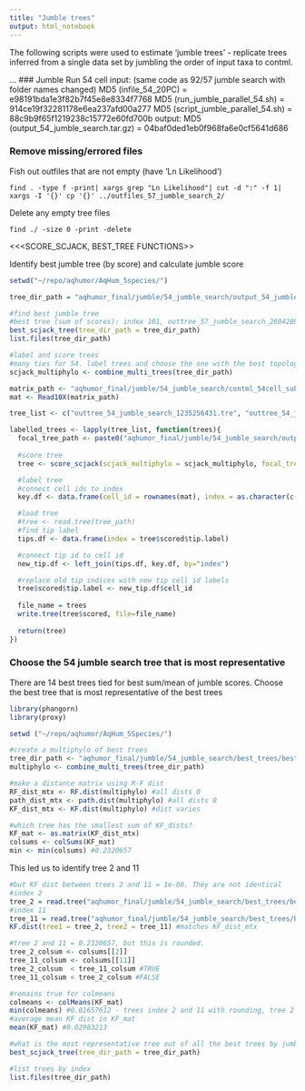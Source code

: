 ```yaml
---
title: "Jumble trees"
output: html_notebook
---
```


The following scripts were used to estimate 'jumble trees' - replicate trees inferred from a single data set by jumbling the order of input taxa to contml.

...
### Jumble Run
54 cell
input: (same code as 92/57 jumble search with folder names changed)
MD5 (infile_54_20PC) = e98191bda1e3f82b7f45e8e8334f7768
MD5 (run_jumble_parallel_54.sh) = 914ce19f32281178e6ea237afd00a277
MD5 (script_jumble_parallel_54.sh) = 88c9b9f65f1219238c15772e60fd700b
output:
MD5 (output_54_jumble_search.tar.gz) = 04baf0ded1eb0f968fa6e0cf5641d686

### Remove missing/errored files
Fish out outfiles that are not empty (have 'Ln Likelihood')
```
find . -type f -print| xargs grep "Ln Likelihood"| cut -d ":" -f 1| xargs -I '{}' cp '{}' ../outfiles_57_jumble_search_2/
```
Delete any empty tree files
```
find ./ -size 0 -print -delete
```

<<<SCORE_SCJACK, BEST_TREE FUNCTIONS>>


Identify best jumble tree (by score) and calculate jumble score
```r

setwd("~/repo/aqhumor/AqHum_5species/")

tree_dir_path = "aqhumor_final/jumble/54_jumble_search/output_54_jumble_search_processed/outtrees_54_jumble_search_processed/"

#find best jumble tree
#best tree (sum of scores): index 101, outtree_57_jumble_search_2604209449.tre
best_scjack_tree(tree_dir_path = tree_dir_path)
list.files(tree_dir_path)

#label and score trees
#many ties for 54. label trees and choose the one with the best topology 
scjack_multiphylo <- combine_multi_trees(tree_dir_path)

matrix_path <- "aqhumor_final/jumble/54_jumble_search/contml_54cell_subset_pca_var_norm_20PC_mtx/"
mat <- Read10X(matrix_path)

tree_list <- c("outtree_54_jumble_search_1235256431.tre", "outtree_54_jumble_search_1249177875.tre", "outtree_54_jumble_search_1790537341.tre","outtree_54_jumble_search_2214045959.tre", "outtree_54_jumble_search_2481088323.tre","outtree_54_jumble_search_2642665967.tre","outtree_54_jumble_search_2892552345.tre","outtree_54_jumble_search_3280076499.tre",  "outtree_54_jumble_search_3567552921.tre", "outtree_54_jumble_search_542946467.tre", "outtree_54_jumble_search_545341417.tre","outtree_54_jumble_search_61674183.tre", "outtree_54_jumble_search_683352147.tre", "outtree_54_jumble_search_909119069.tre") %>% as.list()

labelled_trees <- lapply(tree_list, function(trees){
  focal_tree_path <- paste0("aqhumor_final/jumble/54_jumble_search/output_54_jumble_search_processed/outtrees_54_jumble_search_processed/", trees)
  
  #score tree
  tree <- score_scjack(scjack_multiphylo = scjack_multiphylo, focal_tree_path = focal_tree_path, print=TRUE)

  #label tree
  #connect cell ids to index 
  key.df <- data.frame(cell_id = rownames(mat), index = as.character(c(1:nrow(mat))))

  #load tree
  #tree <- read.tree(tree_path)
  #find tip label
  tips.df <- data.frame(index = tree$scored$tip.label)

  #connect tip id to cell id
  new_tip.df <- left_join(tips.df, key.df, by="index")

  #replace old tip indices with new tip cell id labels
  tree$scored$tip.label <- new_tip.df$cell_id
  
  file_name = trees
  write.tree(tree$scored, file=file_name)
  
  return(tree)
})

```


### Choose the 54 jumble search tree that is most representative
There are 14 best trees tied for best sum/mean of jumble scores. Choose the best tree that is most representative of the best trees

```r
library(phangorn)
library(proxy)

setwd ("~/repo/aqhumor/AqHum_5Species/")

#create a multiphylo of best trees
tree_dir_path <- "aqhumor_final/jumble/54_jumble_search/best_trees/best_trees_dir/"
multiphylo <- combine_multi_trees(tree_dir_path)

#make a distance matrix using R-F dist
RF_dist_mtx <- RF.dist(multiphylo) #all dists 0
path_dist_mtx <- path.dist(multiphylo) #all dists 0
KF_dist_mtx <- KF.dist(multiphylo) #dist varies

#which tree has the smallest sum of KF_dists?
KF_mat <- as.matrix(KF_dist_mtx)
colsums <- colSums(KF_mat)
min <- min(colsums) #0.2320657

```

This led us to identify tree 2 and 11
```r
#but KF dist between trees 2 and 11 = 1e-08. They are not identical
#index 2
tree_2 = read.tree("aqhumor_final/jumble/54_jumble_search/best_trees/best_trees_dir/outtree_54_jumble_search_1249177875.tre")
#index 11
tree_11 = read.tree("aqhumor_final/jumble/54_jumble_search/best_trees/best_trees_dir/outtree_54_jumble_search_545341417.tre")
KF.dist(tree1 = tree_2, tree2 = tree_11) #matches KF_dist_mtx

#tree 2 and 11 = 0.2320657, but this is rounded.
tree_2_colsum <- colsums[[2]]
tree_11_colsum <- colsums[[11]]
tree_2_colsum  < tree_11_colsum #TRUE 
tree_11_colsum < tree_2_colsum #FALSE

#remains true for colmeans
colmeans <- colMeans(KF_mat)
min(colmeans) #0.01657612 - trees index 2 and 11 with rounding, tree 2 < tree 11 without rounding
#average mean KF dist in KF_mat
mean(KF_mat) #0.02983213

#what is the most representative tree out of all the best trees by jumble score?
best_scjack_tree(tree_dir_path = tree_dir_path)

#list trees by index
list.files(tree_dir_path)

```
